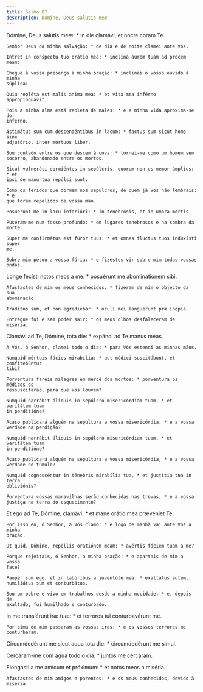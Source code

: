```yaml
---
title: Salmo 87
description: Domine, Deus salutis meæ
---
```


<div class="side-by-side not-content">

Dómine, Deus salútis meæ: * in die clamávi, et nocte coram Te.

    Senhor Deus da minha salvação: * de dia e de noite clamei ante Vós.

    Intret in conspéctu tuo orátio mea: * inclína aurem tuam ad precem meam:

    Chegue à vossa presença a minha oração: * inclinai o vosso ouvido à minha
    súplica:

    Quia repléta est malis ánima mea: * et vita mea inférno appropinquávit.

    Pois a minha alma está repleta de males: * e a minha vida aproxima-se do
    inferno.

    Æstimátus sum cum descendéntibus in lacum: * factus sum sicut homo sine
    adjutório, inter mórtuos liber.

    Sou contado entre os que descem à cova: * tornei-me como um homem sem
    socorro, abandonado entre os mortos.

    Sicut vulneráti dormiéntes in sepúlcris, quorum non es memor ámplius: * et
    ipsi de manu tua repúlsi sunt.

    Como os feridos que dormem nos sepulcros, de quem já Vos não lembrais: * e
    que foram repelidos de vossa mão.

    Posuérunt me in lacu inferióri: * in tenebrósis, et in umbra mortis.

    Puseram-me num fosso profundo: * em lugares tenebrosos e na sombra da morte.

    Super me confirmátus est furor tuus: * et omnes fluctus tuos induxísti super
    me.

    Sobre mim pesou a vossa fúria: * e fizestes vir sobre mim todas vossas
    ondas.

Longe fecísti notos meos a me: * posuérunt me abominatiónem sibi.

    Afastastes de mim os meus conhecidos: * fizeram de mim o objecto da sua
    abominação.

    Tráditus sum, et non egrediébar: * óculi mei languérunt præ inópia.

    Entregue fui e sem poder sair: * os meus olhos desfaleceram de miséria.

Clamávi ad Te, Dómine, tota die: * expándi ad Te manus meas.

    A Vós, ó Senhor, clamei todo o dia: * para Vós estendi as minhas mãos.

    Numquid mórtuis fácies mirabília: * aut médici suscitábunt, et confitebúntur
    tibi?

    Porventura fareis milagres em mercê dos mortos: * porventura os médicos os
    ressuscitarão, para que Vos louvem?

    Numquid narrábit áliquis in sepúlcro misericórdiam tuam, * et veritátem tuam
    in perditióne?

    Acaso publicará alguém na sepultura a vossa misericórdia, * e a vossa
    verdade na perdição?

    Numquid narrábit áliquis in sepúlcro misericórdiam tuam, * et veritátem tuam
    in perditióne?

    Acaso publicará alguém na sepultura a vossa misericórdia, * e a vossa
    verdade no túmulo?

    Numquid cognoscéntur in ténebris mirabília tua, * et justítia tua in terra
    obliviónis?

    Porventura vossas maravilhas serão conhecidas nas trevas, * e a vossa
    justiça na terra do esquecimento?

Et ego ad Te, Dómine, clamávi: * et mane orátio mea prævéniet Te.

    Por isso eu, ó Senhor, a Vós clamo: * e logo de manhã vai ante Vós a minha
    oração.

    Ut quid, Dómine, repéllis oratiónem meam: * avértis fáciem tuam a me?

    Porque rejeitais, ó Senhor, a minha oração: * e apartais de mim a vossa
    face?

    Pauper sum ego, et in labóribus a juventúte mea: * exaltátus autem,
    humiliátus sum et conturbátus.

    Sou um pobre e vivo em trabalhos desde a minha mocidade: * e, depois de
    exaltado, fui humilhado e conturbado.

In me transiérunt iræ tuæ: * et terróres tui conturbavérunt me.

    Por cima de mim passaram as vossas iras: * e os vossos terrores me
    conturbaram.

Circumdedérunt me sicut aqua tota die: * circumdedérunt me simul.

Cercaram-me com água todo o dia: * juntos me cercaram.

Elongásti a me amícum et próximum: * et notos meos a miséria.

    Afastastes de mim amigos e parentes: * e os meus conhecidos, devido à
    miséria.

</div>
